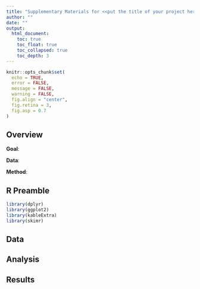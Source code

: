 ```yaml
---
title: "Supplementary Materials for <<put the title of your project here>>"
author: ""
date: ""
output: 
  html_document:
    toc: true
    toc_float: true
    toc_collapsed: true
    toc_depth: 3
---
```


<!--- 
this is a template for the supplementary R Markdown document that is part of your term project
--->

```r

knitr::opts_chunk$set(
  echo = TRUE,
  error = FALSE,
  message = FALSE,
  warning = FALSE,
  fig.align = "center",
  fig.retina = 3,
  fig.asp = 0.7
)

```

## Overview

<!---
Give a one or two sentence description of each these elements of your research project.
--->

__Goal__:   

__Data__:   

__Method__: 





## R Preamble

<!---
Load all the packages required for your analysis.
Note: I have already included a few you will want to use.
Recommend that you put these in alphabetical order.
--->

```r

library(dplyr)
library(ggplot2)
library(kableExtra)
library(skimr)

```





## Data

<!---
- Answer this question: what data are you using? 
  - It would be a good idea to define each variable in your data, including its unit of measure.
- Load your data here.
- Prepare your data for analysis. Make sure to explain what you are doing first!
- Summarize your data using the skimr package.
- Provide a figure summarizing your data.
--->





## Analysis

<!---
- Build your models here.
- Explain what those models are and why you are using them.
- Evaluate the model.
--->





## Results

<!---
- Include a model summary using the broom package.
- Describe your results. 
  - Do they confirm or refute your hypothesis?
  - Do
- Provide a figure summarizing your results.
--->






